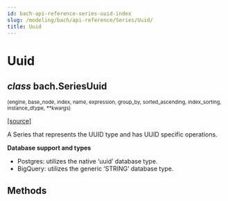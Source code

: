 ```yaml
---
id: bach-api-reference-series-uuid-index
slug: /modeling/bach/api-reference/Series/Uuid/
title: Uuid
---
```


# Uuid

<div className="class">

## <span className="type-annotation"><em>class</em></span> <span className="additional-name">bach.</span><span className="name">SeriesUuid</span>

<small className="parameter-list">(<span className="parameter" id="engine">engine</span>, <span className="parameter" id="base_node">base_node</span>, <span className="parameter" id="index">index</span>, <span className="parameter" id="name">name</span>, <span className="parameter" id="expression">expression</span>, <span className="parameter" id="group_by">group_by</span>, <span className="parameter" id="sorted_ascending">sorted_ascending</span>, <span className="parameter" id="index_sorting">index_sorting</span>, <span className="parameter" id="instance_dtype">instance_dtype</span>, <span className="parameter" id="**">\*\*kwargs</span>)</small>


&#8203;<span className="view-source">[[source]](https://github.com/objectiv/objectiv-analytics/blob/mainon3.8/site-packages/bach/series/series_uuid.py)</span>

<div className="content">

A Series that represents the UUID type and has UUID specific operations.

**Database support and types**

* Postgres: utilizes the native ‘uuid’ database type.
* BigQuery: utilizes the generic ‘STRING’ database type.


</div>


</div>

## Methods

<div className="table-autosummary">

|                                                   |                                                                                                                                                                                                     |
| ------------------------------------------------- | -------------------------------------------------------------------------------------------------------------------------------------------------------------------------------------------------- |


</div>
